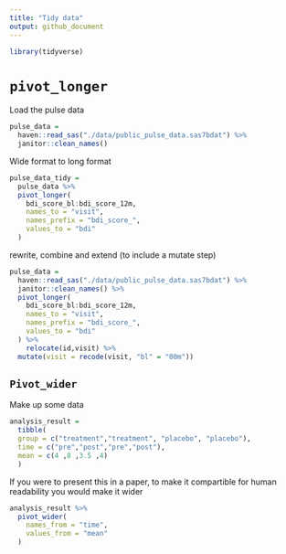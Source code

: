 ```yaml
---
title: "Tidy data"
output: github_document
---
```


```r
library(tidyverse)
```


# `pivot_longer`
Load the pulse data
```r
pulse_data =
  haven::read_sas("./data/public_pulse_data.sas7bdat") %>% 
  janitor::clean_names()
```

Wide format to long format
```r
pulse_data_tidy = 
  pulse_data %>% 
  pivot_longer(
    bdi_score_bl:bdi_score_12m, 
    names_to = "visit",
    names_prefix = "bdi_score_",
    values_to = "bdi"
  )
```

rewrite, combine and extend (to include a mutate step)
```r
pulse_data =
  haven::read_sas("./data/public_pulse_data.sas7bdat") %>% 
  janitor::clean_names() %>% 
  pivot_longer(
    bdi_score_bl:bdi_score_12m, 
    names_to = "visit",
    names_prefix = "bdi_score_",
    values_to = "bdi"
  ) %>% 
    relocate(id,visit) %>% 
  mutate(visit = recode(visit, "bl" = "00m"))
```


## `Pivot_wider`
Make up some data
```r
analysis_result = 
  tibble(
  group = c("treatment","treatment", "placebo", "placebo"),
  time = c("pre","post","pre","post"),
  mean = c(4 ,8 ,3.5 ,4)
  )
```

If you were to present this in a paper, to make it compartible for human readability you would make it wider 
```r
analysis_result %>% 
  pivot_wider(
    names_from = "time", 
    values_from = "mean"
  )
```


